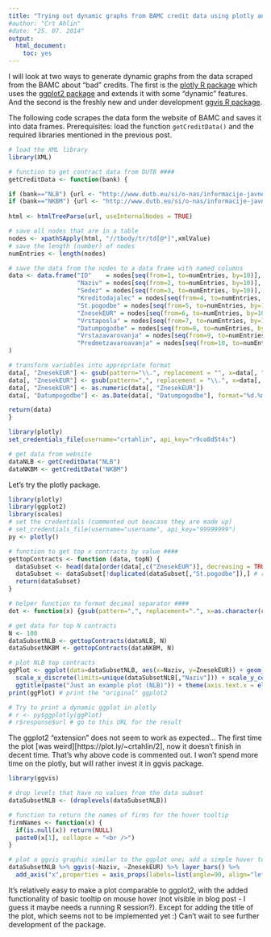 ```yaml
---
title: "Trying out dynamic graphs from BAMC credit data using plotly and ggvis packages"
#author: "Crt Ahlin"
#date: "25. 07. 2014"
output:
  html_document:
    toc: yes
---
```


I will look at two ways to generate dynamic graphs from the data scraped from the BAMC about "bad" credits. The first is the [plotly R package](https://plot.ly/r/) which uses the [ggplot2 package](http://ggplot2.org/) and extends it with some "dynamic" features. And the second is the freshly new and under development [ggvis R package](http://ggvis.rstudio.com/cookbook.html).


The following code scrapes the data form the website of BAMC and saves it into data frames. Prerequisites: load the function `getCreditData()` and the required libraries mentioned in the previous post. 
```r
# load the XML library
library(XML)

# function to get contract data from DUTB ####
getCreditData <- function(bank) {

if (bank=="NLB") {url <- "http://www.dutb.eu/si/o-nas/informacije-javnega-znacaja/pogodbe-nlb"}
if (bank=="NKBM") {url <- "http://www.dutb.eu/si/o-nas/informacije-javnega-znacaja/pogodbe-nkbm"}
  
html <- htmlTreeParse(url, useInternalNodes = TRUE)

# save all nodes that are in a table
nodes <- xpathSApply(html, "//tbody/tr/td[@*]",xmlValue)
# save the length (number) of nodes
numEntries <- length(nodes)

# save the data from the nodes to a data frame with named columns
data <- data.frame("ID"    = nodes[seq(from=1, to=numEntries, by=10)],
                   "Naziv" = nodes[seq(from=2, to=numEntries, by=10)],
                   "Sedez" = nodes[seq(from=3, to=numEntries, by=10)],
                   "Kreditodajalec" = nodes[seq(from=4, to=numEntries, by=10)],
                   "St.pogodbe" = nodes[seq(from=5, to=numEntries, by=10)],
                   "ZnesekEUR" = nodes[seq(from=6, to=numEntries, by=10)],
                   "Vrstaposla" = nodes[seq(from=7, to=numEntries, by=10)],
                   "Datumpogodbe" = nodes[seq(from=8, to=numEntries, by=10)],
                   "Vrstazavarovanja" = nodes[seq(from=9, to=numEntries, by=10)],
                   "Predmetzavaroavanja" = nodes[seq(from=10, to=numEntries, by=10)]
)

# transform variables into appropriate format
data[, "ZnesekEUR"] <- gsub(pattern="\\.", replacement = "", x=data[, "ZnesekEUR"])
data[, "ZnesekEUR"] <- gsub(pattern=",", replacement = "\\.", x=data[, "ZnesekEUR"])
data[, "ZnesekEUR"] <- as.numeric(data[, "ZnesekEUR"])
data[, "Datumpogodbe"] <- as.Date(data[, "Datumpogodbe"], format="%d.%m.%Y")

return(data)
}
```

```r
library(plotly)
set_credentials_file(username="crtahlin", api_key="r9co8d5t4s")

```

```r
# get data from website
dataNLB <- getCreditData("NLB")
dataNKBM <- getCreditData("NKBM")
```

Let's try the plotly package. 


```r
library(plotly)
library(ggplot2)
library(scales)
# set the credentials (commented out beacase they are made up)
# set_credentials_file(username="username", api_key="99999999")
py <- plotly()

# function to get top x contracts by value ####
gettopContracts <- function (data, topN) {
  dataSubset <- head(data[order(data[,c("ZnesekEUR")], decreasing = TRUE),], topN) # top contracts dataset
  dataSubset <- dataSubset[!duplicated(dataSubset[,"St.pogodbe"]),] # remove duplicates of contract numbers
  return(dataSubset)
}

# helper function to format decimal separator ####
dot <- function(x) {gsub(pattern=",", replacement=".", x=as.character(comma(x, decimal.mark=",")))}

# get data for top N contracts
N <- 100
dataSubsetNLB <- gettopContracts(dataNLB, N)
dataSubsetNKBM <- gettopContracts(dataNKBM, N)

# plot NLB top contracts
ggPlot <- ggplot(data=dataSubsetNLB, aes(x=Naziv, y=ZnesekEUR)) + geom_bar(stat="identity") + theme_bw() +
  scale_x_discrete(limits=unique(dataSubsetNLB[,"Naziv"])) + scale_y_continuous(labels=dot) + 
  ggtitle(paste("Just an example plot (NLB)")) + theme(axis.text.x = element_text(angle = 90, hjust = 1))
print(ggPlot) # print the "original" ggplot2

# Try to print a dynamic ggplot in plotly
# r <- py$ggplotly(ggPlot)
# r$response$url # go to this URL for the result
```
The ggplot2 "extension" does not seem to work as expected... The first time the plot [was weird][https://plot.ly/~crtahlin/2], now it doesn't finish in decent time. That's why above code is commented out. I won't spend more time on the plotly, but will rather invest it in ggvis package.


```r
library(ggvis)

# drop levels that have no values from the data subset
dataSubsetNLB <- (droplevels(dataSubsetNLB))

# function to return the names of firms for the hover tooltip
firmNames <- function(x) {
  if(is.null(x)) return(NULL)
  paste0(x[1], collapse = "<br />")
}

# plot a ggvis graphic similar to the ggplot one; add a simple hover tooltip
dataSubsetNLB %>% ggvis(~Naziv, ~ZnesekEUR) %>% layer_bars() %>%
  add_axis("x",properties = axis_props(labels=list(angle=90, align="left")) ) %>% add_tooltip(firmNames, "hover")

```
It's relatively easy to make a plot comparable to ggplot2, with the added functionality of basic tooltip on mouse hover (not visible in blog post - I guess it maybe needs a running R session?). Except for adding the title of the plot, which seems not to be implemented yet :) Can't wait to see further development of the package.
